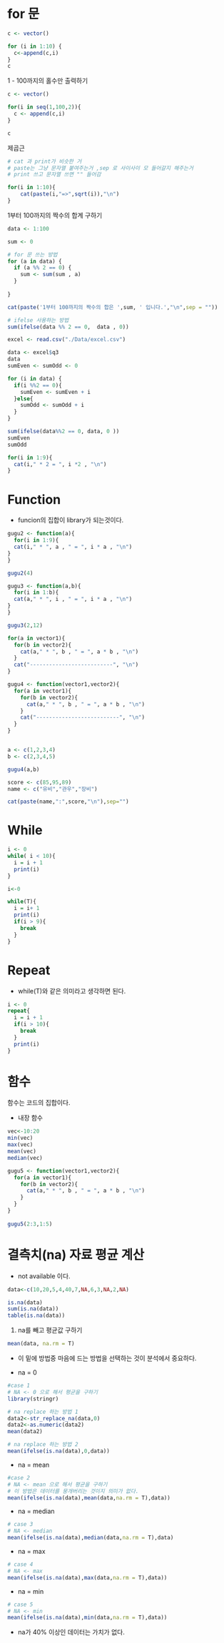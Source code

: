 # for 문

```r
c <- vector()

for (i in 1:10) {
  c<-append(c,i)
}
c
```

1 - 100까지의 홀수만 출력하기

```r
c <- vector()

for(i in seq(1,100,2)){
  c <- append(c,i)
}

c
```

제곱근

```r
# cat 과 print가 비슷한 거
# paste는 그냥 문자열 붙여주는거 ,sep 로 사이사이 모 들어갈지 해주는거
# print 쓰고 문자열 쓰면 "" 들어감

for(i in 1:10){
    cat(paste(i,"=>",sqrt(i)),"\n")
}
```

1부터 100까지의 짝수의 합계 구하기

```r
data <- 1:100

sum <- 0

# for 문 쓰는 방법
for (a in data) {
  if (a %% 2 == 0) {
    sum <- sum(sum , a)
  }
  
}

cat(paste('1부터 100까지의 짝수의 합은 ',sum, ' 입니다.',"\n",sep = ""))

# ifelse 사용하는 방법
sum(ifelse(data %% 2 == 0,  data , 0))
```

```r
excel <- read.csv("./Data/excel.csv")

data <- excel$q3
data
sumEven <- sumOdd <- 0

for (i in data) {
  if(i %%2 == 0){
    sumEven <- sumEven + i
  }else{
    sumOdd <- sumOdd + i
  }
}

sum(ifelse(data%%2 == 0, data, 0 ))
sumEven
sumOdd
```

```r
for(i in 1:9){
  cat(i," * 2 = ", i *2 , "\n")
}
```

# Function

-   funcion의 집합이 library가 되는것이다.

```r
gugu2 <- function(a){
  for(i in 1:9){
  cat(i," * ", a , " = ", i * a , "\n")
}
}

gugu2(4)
```

```r
gugu3 <- function(a,b){
  for(i in 1:b){
  cat(a," * ", i , " = ", i * a , "\n")
}
}

gugu3(2,12)
```

```r
for(a in vector1){
  for(b in vector2){
    cat(a," * ", b , " = ", a * b , "\n")
  }
  cat("--------------------------", "\n")
}
```

```r
gugu4 <- function(vector1,vector2){
  for(a in vector1){
    for(b in vector2){
      cat(a," * ", b , " = ", a * b , "\n")
    }
    cat("--------------------------", "\n")
  }
}


a <- c(1,2,3,4)
b <- c(2,3,4,5)

gugu4(a,b)
```

```r
score <- c(85,95,89)
name <- c("유비","관우","장비")

cat(paste(name,":",score,"\n"),sep="")
```

# While

```r
i <- 0
while( i < 10){
  i = i + 1
  print(i)
}

i<-0

while(T){
  i = i+ 1
  print(i)
  if(i > 9){
    break
  }
}
```

# Repeat

-   while(T)와 같은 의미라고 생각하면 된다.

```r
i <- 0
repeat{
  i = i + 1
  if(i > 10){
    break
  }
  print(i)
}
```

# 함수

함수는 코드의 집합이다.

-   내장 함수

```r
vec<-10:20
min(vec)
max(vec)
mean(vec)
median(vec)

```

```r
gugu5 <- function(vector1,vector2){
  for(a in vector1){
    for(b in vector2){
      cat(a," * ", b , " = ", a * b , "\n")
    }
  }
}
  
gugu5(2:3,1:5)
```

# 결측치(na) 자료 평균 계산

-   not available 이다.

```r
data<-c(10,20,5,4,40,7,NA,6,3,NA,2,NA)
```

```r
is.na(data)
sum(is.na(data))
table(is.na(data))
```

1.  na를 빼고 평균값 구하기

```r
mean(data, na.rm = T)
```

-   이 밑에 방법중 마음에 드는 방법을 선택하는 것이 분석에서 중요하다.

-   na = 0

```r
#case 1
# NA <- 0 으로 해서 평균을 구하기
library(stringr)

# na replace 하는 방법 1
data2<-str_replace_na(data,0)
data2<-as.numeric(data2)
mean(data2)

# na replace 하는 방법 2 
mean(ifelse(is.na(data),0,data))
```

-   na = mean

```r
#case 2
# NA <- mean 으로 해서 평균을 구하기
# 이 방법은 데이터를 뭉개버리는 것이지 의미가 없다.
mean(ifelse(is.na(data),mean(data,na.rm = T),data))

```

-   na = median

```r
# case 3
# NA <- median
mean(ifelse(is.na(data),median(data,na.rm = T),data)
```

-   na = max

```r
# case 4
# NA <- max
mean(ifelse(is.na(data),max(data,na.rm = T),data))
```

-   na = min

```r
# case 5
# NA <- min
mean(ifelse(is.na(data),min(data,na.rm = T),data))
```

-   na가 40% 이상인 데이터는 가치가 없다.
